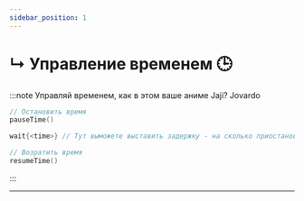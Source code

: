 ```yaml
---
sidebar_position: 1
---
```


# ↳ Управление временем 🕒

:::note Управляй временем, как в этом ваше аниме Jaji? Jovardo
```kts
// Остановить время
pauseTime()

wait{<time>} // Тут выможете выставить задержку - на сколько приостановить время.

// Возратить время
resumeTime()
```
:::

---